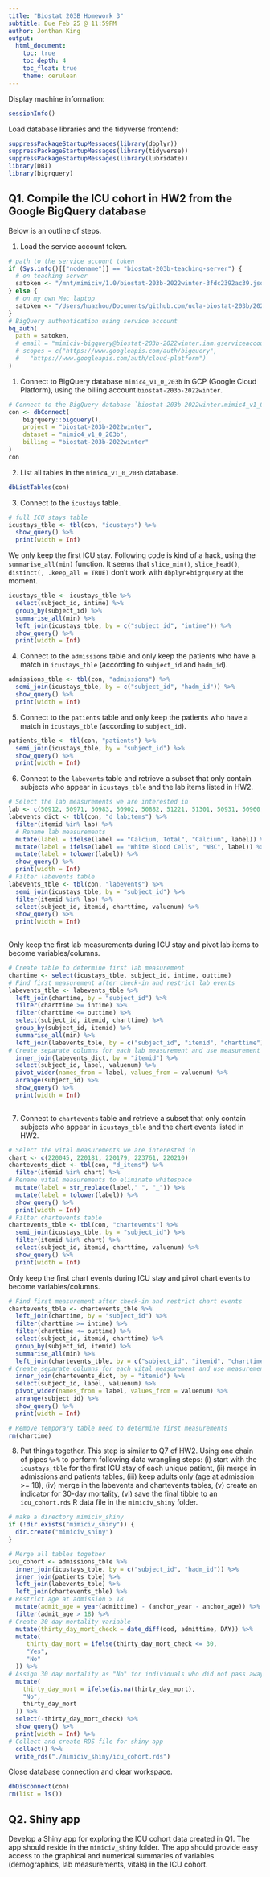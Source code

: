 ```yaml
---
title: "Biostat 203B Homework 3"
subtitle: Due Feb 25 @ 11:59PM
author: Jonthan King
output:
  html_document:
    toc: true
    toc_depth: 4
    toc_float: true
    theme: cerulean
---
```


Display machine information:
```r
sessionInfo()
```

Load database libraries and the tidyverse frontend:
```r
suppressPackageStartupMessages(library(dbplyr))
suppressPackageStartupMessages(library(tidyverse))
suppressPackageStartupMessages(library(lubridate))
library(DBI)
library(bigrquery)
```

## Q1. Compile the ICU cohort in HW2 from the Google BigQuery database 

Below is an outline of steps.

1. Load the service account token.
```r
# path to the service account token 
if (Sys.info()[["nodename"]] == "biostat-203b-teaching-server") {
  # on teaching server
  satoken <- "/mnt/mimiciv/1.0/biostat-203b-2022winter-3fdc2392ac39.json"
} else {
  # on my own Mac laptop
  satoken <- "/Users/huazhou/Documents/github.com/ucla-biostat-203b/2022winter/hw/hw3/biostat-203b-2022winter-3fdc2392ac39.json"
}
# BigQuery authentication using service account
bq_auth(
  path = satoken,
  # email = "mimiciv-bigquery@biostat-203b-2022winter.iam.gserviceaccount.com",
  # scopes = c("https://www.googleapis.com/auth/bigquery",
  #   "https://www.googleapis.com/auth/cloud-platform")
)
```

1. Connect to BigQuery database `mimic4_v1_0_203b` in GCP (Google Cloud Platform), using the billing account `biostat-203b-2022winter`.
```r
# Connect to the BigQuery database `biostat-203b-2022winter.mimic4_v1_0_203b`
con <- dbConnect(
    bigrquery::bigquery(),
    project = "biostat-203b-2022winter",
    dataset = "mimic4_v1_0_203b",
    billing = "biostat-203b-2022winter"
)
con
```

2. List all tables in the `mimic4_v1_0_203b` database.
```r
dbListTables(con)
```

3. Connect to the `icustays` table.
```r
# full ICU stays table
icustays_tble <- tbl(con, "icustays") %>%
  show_query() %>%
  print(width = Inf)
```
We only keep the first ICU stay. Following code is kind of a hack, using the `summarise_all(min)` function. It seems that `slice_min()`, `slice_head()`, `distinct(, .keep_all = TRUE)` don't work with `dbplyr`+`bigrquery` at the moment.
```r
icustays_tble <- icustays_tble %>% 
  select(subject_id, intime) %>% 
  group_by(subject_id) %>% 
  summarise_all(min) %>%
  left_join(icustays_tble, by = c("subject_id", "intime")) %>%
  show_query() %>%
  print(width = Inf)
```


4. Connect to the `admissions` table and only keep the patients who have a match in `icustays_tble` (according to `subject_id` and `hadm_id`).
```r
admissions_tble <- tbl(con, "admissions") %>%
  semi_join(icustays_tble, by = c("subject_id", "hadm_id")) %>%
  show_query() %>%
  print(width = Inf)
```

5. Connect to the `patients` table and only keep the patients who have a match in `icustays_tble` (according to `subject_id`).
```r
patients_tble <- tbl(con, "patients") %>%
  semi_join(icustays_tble, by = "subject_id") %>%
  show_query() %>%
  print(width = Inf)
```

6. Connect to the `labevents` table and retrieve a subset that only contain subjects who appear in `icustays_tble` and the lab items listed in HW2. 
```r
# Select the lab measurements we are interested in 
lab <- c(50912, 50971, 50983, 50902, 50882, 51221, 51301, 50931, 50960, 50893)
labevents_dict <- tbl(con, "d_labitems") %>%
  filter(itemid %in% lab) %>%
  # Rename lab measurements 
  mutate(label = ifelse(label == "Calcium, Total", "Calcium", label)) %>%
  mutate(label = ifelse(label == "White Blood Cells", "WBC", label)) %>%
  mutate(label = tolower(label)) %>%
  show_query() %>%
  print(width = Inf)
# Filter labevents table
labevents_tble <- tbl(con, "labevents") %>%
  semi_join(icustays_tble, by = "subject_id") %>%
  filter(itemid %in% lab) %>%
  select(subject_id, itemid, charttime, valuenum) %>%
  show_query() %>%
  print(width = Inf)
 
```
Only keep the first lab measurements during ICU stay and pivot lab items to become variables/columns.
```r
# Create table to determine first lab measurement
chartime <- select(icustays_tble, subject_id, intime, outtime)
# Find first measurement after check-in and restrict lab events
labevents_tble <- labevents_tble %>%  
  left_join(chartime, by = "subject_id") %>% 
  filter(charttime >= intime) %>%
  filter(charttime <= outtime) %>%
  select(subject_id, itemid, charttime) %>% 
  group_by(subject_id, itemid) %>% 
  summarise_all(min) %>%
  left_join(labevents_tble, by = c("subject_id", "itemid", "charttime")) %>%
# Create separate columns for each lab measurement and use measurement names
  inner_join(labevents_dict, by = "itemid") %>%
  select(subject_id, label, valuenum) %>%
  pivot_wider(names_from = label, values_from = valuenum) %>%
  arrange(subject_id) %>%
  show_query() %>%
  print(width = Inf)
  
```

7. Connect to `chartevents` table and retrieve a subset that only contain subjects who appear in `icustays_tble` and the chart events listed in HW2.
```r
# Select the vital measurements we are interested in 
chart <- c(220045, 220181, 220179, 223761, 220210)
chartevents_dict <- tbl(con, "d_items") %>%
  filter(itemid %in% chart) %>%
# Rename vital measurements to eliminate whitespace
  mutate(label = str_replace(label," ", "_")) %>%
  mutate(label = tolower(label)) %>%
  show_query() %>%
  print(width = Inf)
# Filter chartevents table
chartevents_tble <- tbl(con, "chartevents") %>%
  semi_join(icustays_tble, by = "subject_id") %>%
  filter(itemid %in% chart) %>%
  select(subject_id, itemid, charttime, valuenum) %>%
  show_query() %>%
  print(width = Inf)
```
Only keep the first chart events during ICU stay and pivot chart events to become variables/columns.
```r
# Find first measurement after check-in and restrict chart events
chartevents_tble <- chartevents_tble %>%  
  left_join(chartime, by = "subject_id") %>% 
  filter(charttime >= intime) %>%
  filter(charttime <= outtime) %>%
  select(subject_id, itemid, charttime) %>% 
  group_by(subject_id, itemid) %>% 
  summarise_all(min) %>%
  left_join(chartevents_tble, by = c("subject_id", "itemid", "charttime")) %>%
# Create separate columns for each vital measurement and use measurement names
  inner_join(chartevents_dict, by = "itemid") %>%
  select(subject_id, label, valuenum) %>%
  pivot_wider(names_from = label, values_from = valuenum) %>%
  arrange(subject_id) %>%
  show_query() %>%
  print(width = Inf)

# Remove temporary table need to determine first measurements
rm(chartime)
```

8. Put things together. This step is similar to Q7 of HW2. Using one chain of pipes `%>%` to perform following data wrangling steps: (i) start with the `icustays_tble` for the first ICU stay of each unique patient, (ii) merge in admissions and patients tables, (iii) keep adults only (age at admission >= 18), (iv) merge in the labevents and chartevents tables, (v) create an indicator for 30-day mortality, (vi) save the final tibble to an `icu_cohort.rds` R data file in the `mimiciv_shiny` folder.

```r
# make a directory mimiciv_shiny
if (!dir.exists("mimiciv_shiny")) {
  dir.create("mimiciv_shiny")
}
```

```r
# Merge all tables together
icu_cohort <- admissions_tble %>%
  inner_join(icustays_tble, by = c("subject_id", "hadm_id")) %>%
  inner_join(patients_tble) %>%
  left_join(labevents_tble) %>%
  left_join(chartevents_tble) %>%
# Restrict age at admission > 18
  mutate(admit_age = year(admittime) - (anchor_year - anchor_age)) %>%
  filter(admit_age > 18) %>%
# Create 30 day mortality variable
  mutate(thirty_day_mort_check = date_diff(dod, admittime, DAY)) %>%
  mutate(
     thirty_day_mort = ifelse(thirty_day_mort_check <= 30, 
     "Yes", 
     "No"
  )) %>%
# Assign 30 day mortality as "No" for individuals who did not pass away
  mutate(
    thirty_day_mort = ifelse(is.na(thirty_day_mort), 
    "No",
    thirty_day_mort
  )) %>%
  select(-thirty_day_mort_check) %>%  
  show_query() %>%
  print(width = Inf) %>%
# Collect and create RDS file for shiny app
  collect() %>%
  write_rds("./mimiciv_shiny/icu_cohort.rds") 
```

Close database connection and clear workspace.
```r
dbDisconnect(con)
rm(list = ls())
```

## Q2. Shiny app

Develop a Shiny app for exploring the ICU cohort data created in Q1. The app should reside in the `mimiciv_shiny` folder. The app should provide easy access to the graphical and numerical summaries of variables (demographics, lab measurements, vitals) in the ICU cohort.

